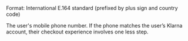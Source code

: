 <ResponseField name="Phone" type="string" >  
Format: International E.164 standard (prefixed by plus sign and country code)

The user's mobile phone number. If the phone matches the user’s Klarna account, their checkout experience involves one less step.  
</ResponseField>